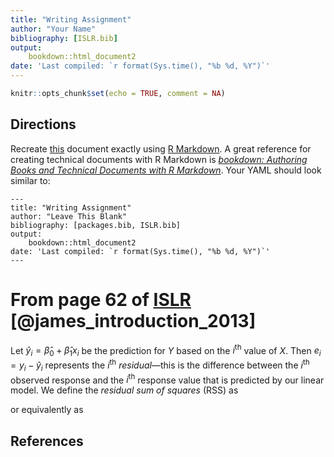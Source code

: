 ```yaml
---
title: "Writing Assignment"
author: "Your Name"
bibliography: [ISLR.bib]
output: 
    bookdown::html_document2
date: 'Last compiled: `r format(Sys.time(), "%b %d, %Y")`'
---
```


```r
knitr::opts_chunk$set(echo = TRUE, comment = NA)
```

## Directions{-} 
Recreate [this](WritingAssignment-Solution.html) document exactly using [R Markdown](http://rmarkdown.rstudio.com/).  A great reference for creating technical documents with R Markdown is [_bookdown: Authoring Books and Technical Documents with R Markdown_](https://bookdown.org/yihui/bookdown/).  Your YAML should look similar to:

```eval
---
title: "Writing Assignment"
author: "Leave This Blank"
bibliography: [packages.bib, ISLR.bib]
output: 
    bookdown::html_document2
date: 'Last compiled: `r format(Sys.time(), "%b %d, %Y")`'
---
```


# From page 62 of [ISLR](http://faculty.marshall.usc.edu/gareth-james/ISL/ISLR%20Seventh%20Printing.pdf) [@james_introduction_2013] 
Let $\hat{y}_i = \hat{\beta}_0 + \hat{\beta}_1x_i$ be the prediction for $Y$ based on the $i^{\text{th}}$ value of $X$.  Then $e_i = y_i - \hat{y}_i$ represents the $i^{\text{th}}$ _residual_---this is the difference between the $i^{\text{th}}$ observed response and the $i^{\text{th}}$ response value that is predicted by our linear model.  We define the _residual sum of squares_ (RSS) as

\begin{equation*}
\mathrm{RSS} = e_1^2 + e_2^2 + \cdots + e_n^2.
\end{equation*}

or equivalently as

\begin{equation}
\mathrm{RSS} = (y_1 - \hat{\beta}_0 - \hat{\beta}_1x_1 )^2 + (y_2 - \hat{\beta}_0 - \hat{\beta}_1x_2 )^2 + \cdots + (y_n - \hat{\beta}_0 - \hat{\beta}_1x_n )^2
(\#eq:rss)
\end{equation}


## References